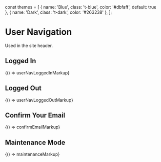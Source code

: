 const themes = [
  { name: 'Blue', class: 't-blue', color: '#dbfaff', default: true },
  { name: 'Dark', class: 't-dark', color: '#263238' },
];

<Meta title="Legacy/Components/User Navigation" />

# User Navigation

Used in the site header.

## Logged In

<Preview>
  <Story name="Logged In" height="150px" parameters={{ themes }}>
    {() => userNavLoggedInMarkup}
  </Story>
</Preview>

## Logged Out

<Preview>
  <Story name="Logged Out" height="50px" parameters={{ themes }}>
    {() => userNavLoggedOutMarkup}
  </Story>
</Preview>

## Confirm Your Email

<Preview>
  <Story name="Confirm Your Email" height="50px" parameters={{ themes }}>
    {() => confirmEmailMarkup}
  </Story>
</Preview>

## Maintenance Mode

<Preview>
  <Story name="Maintenance Mode" height="50px" parameters={{ themes }}>
    {() => maintenanceMarkup}
  </Story>
</Preview>
